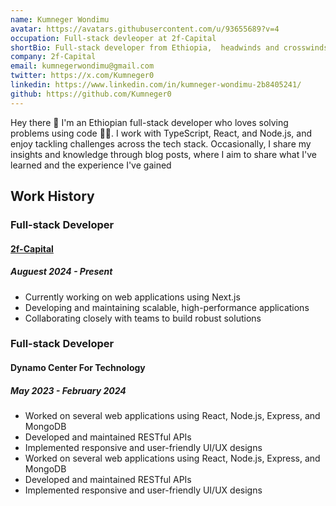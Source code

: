 ```yaml
---
name: Kumneger Wondimu
avatar: https://avatars.githubusercontent.com/u/93655689?v=4
occupation: Full-stack devleoper at 2f-Capital
shortBio: Full-stack developer from Ethiopia,  headwinds and crosswinds.
company: 2f-Capital
email: kumnegerwondimu@gmail.com
twitter: https://x.com/Kumneger0
linkedin: https://www.linkedin.com/in/kumneger-wondimu-2b8405241/
github: https://github.com/Kumneger0
---
```


Hey there 👋 I'm an Ethiopian full-stack developer who loves solving problems using code 👨‍💻.
I work with TypeScript, React, and Node.js, and enjoy tackling challenges across the tech stack.
Occasionally, I share my insights and knowledge through blog posts, where I aim to share what I've
learned and the experience I've gained

## Work History

### Full-stack Developer

#### [2f-Capital](https://2f-capital.com/)

##### Auguest 2024 - Present

- Currently working on web applications using Next.js
- Developing and maintaining scalable, high-performance applications
- Collaborating closely with teams to build robust solutions

### Full-stack Developer

#### Dynamo Center For Technology

##### May 2023 - February 2024

- Worked on several web applications using React, Node.js, Express, and MongoDB
- Developed and maintained RESTful APIs
- Implemented responsive and user-friendly UI/UX designs
- Worked on several web applications using React, Node.js, Express, and MongoDB
- Developed and maintained RESTful APIs
- Implemented responsive and user-friendly UI/UX designs
